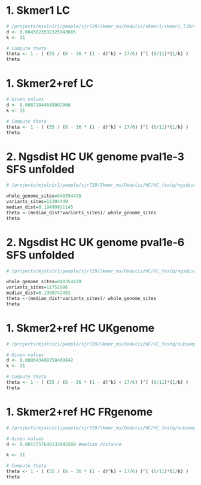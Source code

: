 # 1. Skmer1 LC 
```r
# /projects/mjolnir1/people/sjr729/Skmer_ms/Oedulis/skmer1/skmer1_library/distance_matrix.txt
d <- 0.0045823592325943685
k <- 31

# Compute theta
theta <- 1 - ( (55 / (6 - 36 * (1 - d)^k) + 17/6) )^( (6/11)*(1/k) )
theta

```

# 1. Skmer2+ref LC

```r
# Given values
d <- 0.00871844648002866
k <- 31

# Compute theta
theta <- 1 - ( (55 / (6 - 36 * (1 - d)^k) + 17/6) )^( (6/11)*(1/k) )
theta
```


# 2. Ngsdist HC UK genome pval1e-3 SFS unfolded
```r
# /projects/mjolnir1/people/sjr729/Skmer_ms/Oedulis/HC/HC_fastq/ngsdist/HC_oedulis_UKgenome_pval1e-3_full_theta_--evol_model0_nsites_12394449.dist

whole_genome_sites=840354420		
variants_sites=12394449		
median_dist=0.19490921145
theta <-(median_dist*variants_sites)/ whole_genome_sites		
theta
```


# 2. Ngsdist HC UK genome pval1e-6 SFS unfolded
```r
# /projects/mjolnir1/people/sjr729/Skmer_ms/Oedulis/HC/HC_fastq/ngsdist/HC_oedulis_UKgenome_pval1e-6_full_theta_--evol_model0_nsites_11751986.dist

whole_genome_sites=840354420		
variants_sites=11751986		
median_dist=0.1998742452
theta <-(median_dist*variants_sites)/ whole_genome_sites		
theta
```


# 1. Skmer2+ref HC UKgenome

```r
# /projects/mjolnir1/people/sjr729/Skmer_ms/Oedulis/HC/HC_fastq/subsampled_4/Skmer2/skmer2__UKgenome_ref_library_v3/ref-dist-mat.txt

# Given values
d <- 0.008643408758469842
k <- 31

# Compute theta
theta <- 1 - ( (55 / (6 - 36 * (1 - d)^k) + 17/6) )^( (6/11)*(1/k) )
theta
```



# 1. Skmer2+ref HC FRgenome
```r

# /projects/mjolnir1/people/sjr729/Skmer_ms/Oedulis/HC/HC_fastq/subsampled_4/Skmer2/skmer2__FRgenome_ref_library_v3/FR_genome_ref_library-dist-mat.txt

# Given values
d <- 0.0015757646132845589 #median distance

k <- 31

# Compute theta
theta <- 1 - ( (55 / (6 - 36 * (1 - d)^k) + 17/6) )^( (6/11)*(1/k) )
theta
```
